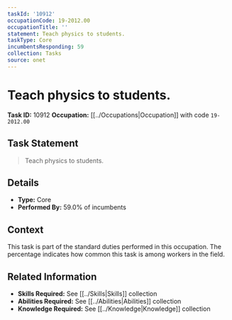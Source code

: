 ```yaml
---
taskId: '10912'
occupationCode: 19-2012.00
occupationTitle: ''
statement: Teach physics to students.
taskType: Core
incumbentsResponding: 59
collection: Tasks
source: onet
---
```

# Teach physics to students.

**Task ID:** 10912
**Occupation:** [[../Occupations|Occupation]] with code `19-2012.00`

## Task Statement

> Teach physics to students.

## Details

- **Type:** Core
- **Performed By:** 59.0% of incumbents

## Context

This task is part of the standard duties performed in this occupation. The percentage indicates how common this task is among workers in the field.

## Related Information

- **Skills Required:** See [[../Skills|Skills]] collection
- **Abilities Required:** See [[../Abilities|Abilities]] collection
- **Knowledge Required:** See [[../Knowledge|Knowledge]] collection
